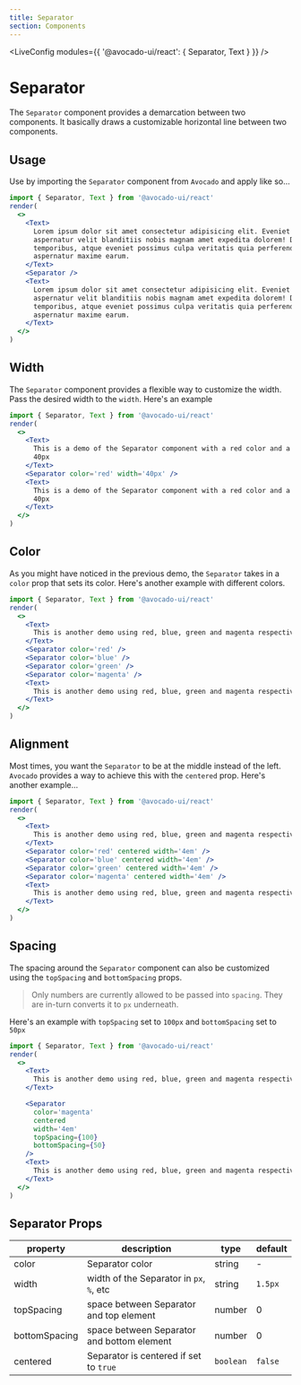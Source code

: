 ```yaml
---
title: Separator
section: Components
---
```



<LiveConfig modules={{ '@avocado-ui/react': { Separator, Text } }} />

# Separator

The `Separator` component provides a demarcation between two components. It basically draws a customizable horizontal line between two components.

## Usage

Use by importing the `Separator` component from `Avocado` and apply like so...

```jsx live noInline
import { Separator, Text } from '@avocado-ui/react'
render(
  <>
    <Text>
      Lorem ipsum dolor sit amet consectetur adipisicing elit. Eveniet ullam
      aspernatur velit blanditiis nobis magnam amet expedita dolorem! Doloremque
      temporibus, atque eveniet possimus culpa veritatis quia perferendis
      aspernatur maxime earum.
    </Text>
    <Separator />
    <Text>
      Lorem ipsum dolor sit amet consectetur adipisicing elit. Eveniet ullam
      aspernatur velit blanditiis nobis magnam amet expedita dolorem! Doloremque
      temporibus, atque eveniet possimus culpa veritatis quia perferendis
      aspernatur maxime earum.
    </Text>
  </>
)
```

## Width

The `Separator` component provides a flexible way to customize the width. Pass the desired width to the `width`. Here's an example

```jsx live noInline
import { Separator, Text } from '@avocado-ui/react'
render(
  <>
    <Text>
      This is a demo of the Separator component with a red color and a width of
      40px
    </Text>
    <Separator color='red' width='40px' />
    <Text>
      This is a demo of the Separator component with a red color and a width of
      40px
    </Text>
  </>
)
```

## Color

As you might have noticed in the previous demo, the `Separator` takes in a `color` prop that sets its color. Here's another example with different colors.

```jsx live noInline
import { Separator, Text } from '@avocado-ui/react'
render(
  <>
    <Text>
      This is another demo using red, blue, green and magenta respectively.
    </Text>
    <Separator color='red' />
    <Separator color='blue' />
    <Separator color='green' />
    <Separator color='magenta' />
    <Text>
      This is another demo using red, blue, green and magenta respectively.
    </Text>
  </>
)
```

## Alignment

Most times, you want the `Separator` to be at the middle instead of the left. `Avocado` provides a way to achieve this with the `centered` prop. Here's another example...

```jsx live noInline
import { Separator, Text } from '@avocado-ui/react'
render(
  <>
    <Text>
      This is another demo using red, blue, green and magenta respectively.
    </Text>
    <Separator color='red' centered width='4em' />
    <Separator color='blue' centered width='4em' />
    <Separator color='green' centered width='4em' />
    <Separator color='magenta' centered width='4em' />
    <Text>
      This is another demo using red, blue, green and magenta respectively.
    </Text>
  </>
)
```

## Spacing

The spacing around the `Separator` component can also be customized using the `topSpacing` and `bottomSpacing` props.

> Only numbers are currently allowed to be passed into `spacing`. They are in-turn converts it to `px` underneath.

Here's an example with `topSpacing` set to `100px` and `bottomSpacing` set to `50px`

```jsx live noInline
import { Separator, Text } from '@avocado-ui/react'
render(
  <>
    <Text>
      This is another demo using red, blue, green and magenta respectively.
    </Text>

    <Separator
      color='magenta'
      centered
      width='4em'
      topSpacing={100}
      bottomSpacing={50}
    />
    <Text>
      This is another demo using red, blue, green and magenta respectively.
    </Text>
  </>
)
```

## Separator Props

| property      | description                                | type      | default |
| ------------- | ------------------------------------------ | --------- | ------- |
| color         | Separator color                            | string    | -       |
| width         | width of the Separator in `px`, `%`, etc   | string    | `1.5px` |
| topSpacing    | space between Separator and top element    | number    | 0       |
| bottomSpacing | space between Separator and bottom element | number    | 0       |
| centered      | Separator is centered if set to `true`     | `boolean` | `false` |
